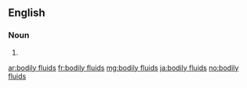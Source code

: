 ==English==

===Noun===
{{head|en|noun plural form}}

# {{plural of|bodily fluid|lang=en}}

[[ar:bodily fluids]]
[[fr:bodily fluids]]
[[mg:bodily fluids]]
[[ja:bodily fluids]]
[[no:bodily fluids]]